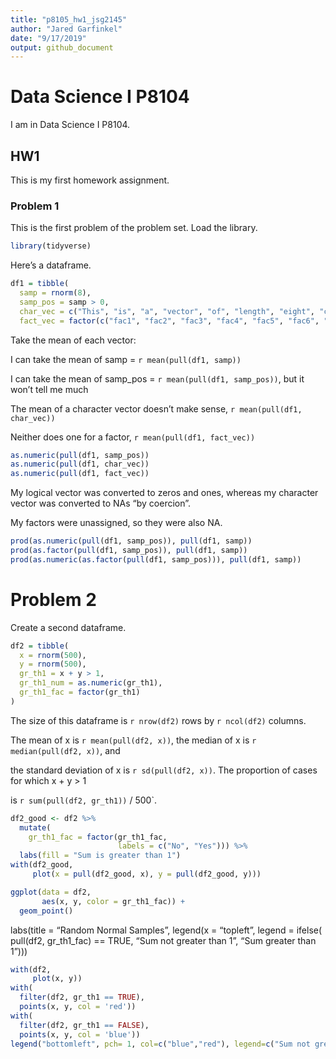 ```yaml
---
title: "p8105_hw1_jsg2145"
author: "Jared Garfinkel"
date: "9/17/2019"
output: github_document
---
```


# Data Science I P8104

I am in Data Science I P8104.

## HW1

This is my first homework assignment.

### Problem 1

This is the first problem of the problem set. Load the library.

```r
library(tidyverse)
```

Here's a dataframe.

```r
df1 = tibble(
  samp = rnorm(8),
  samp_pos = samp > 0,
  char_vec = c("This", "is", "a", "vector", "of", "length", "eight", "characters"),
  fact_vec = factor(c("fac1", "fac2", "fac3", "fac4", "fac5", "fac6", "fac7", "fac8")))
```

Take the mean of each vector:

I can take the mean of samp = `r mean(pull(df1, samp))`

I can take the mean of samp_pos = `r mean(pull(df1, samp_pos))`, but it won't tell me much

The mean of a character vector doesn't make sense, `r mean(pull(df1, char_vec))`

Neither does one for a factor, `r mean(pull(df1, fact_vec))`

```r
as.numeric(pull(df1, samp_pos))
as.numeric(pull(df1, char_vec))
as.numeric(pull(df1, fact_vec))
```
My logical vector was converted to zeros and ones, whereas my character vector was converted to NAs "by coercion".

My factors were unassigned, so they were also NA.

```r
prod(as.numeric(pull(df1, samp_pos)), pull(df1, samp))
prod(as.factor(pull(df1, samp_pos)), pull(df1, samp))
prod(as.numeric(as.factor(pull(df1, samp_pos))), pull(df1, samp))
```

# Problem 2

Create a second dataframe.

```r
df2 = tibble(
  x = rnorm(500),
  y = rnorm(500),
  gr_th1 = x + y > 1,
  gr_th1_num = as.numeric(gr_th1),
  gr_th1_fac = factor(gr_th1)
)
```

The size of this dataframe is `r nrow(df2)` rows by `r ncol(df2)` columns.

The mean of x is `r mean(pull(df2, x))`, the median of x is `r median(pull(df2, x))`, and

the standard deviation of x is `r sd(pull(df2, x))`. The proportion of cases for which x + y > 1

is `r sum(pull(df2, gr_th1))` / 500`.

```r

df2_good <- df2 %>% 
  mutate(
    gr_th1_fac = factor(gr_th1_fac,
                        labels = c("No", "Yes"))) %>% 
  labs(fill = "Sum is greater than 1")
with(df2_good, 
     plot(x = pull(df2_good, x), y = pull(df2_good, y)))
```



```r
ggplot(data = df2,
       aes(x, y, color = gr_th1_fac)) +
  geom_point()

```



  labs(title = "Random Normal Samples", 
       legend(x = "topleft", 
              legend = ifelse(
                pull(df2, gr_th1_fac) == TRUE, "Sum not greater than 1", "Sum greater than 1")))
  

```r
with(df2, 
     plot(x, y))
with(
  filter(df2, gr_th1 == TRUE),
  points(x, y, col = 'red'))
with(
  filter(df2, gr_th1 == FALSE),
  points(x, y, col = 'blue'))
legend("bottomleft", pch= 1, col=c("blue","red"), legend=c("Sum not greater than 1","Sum greater than 1"))
```